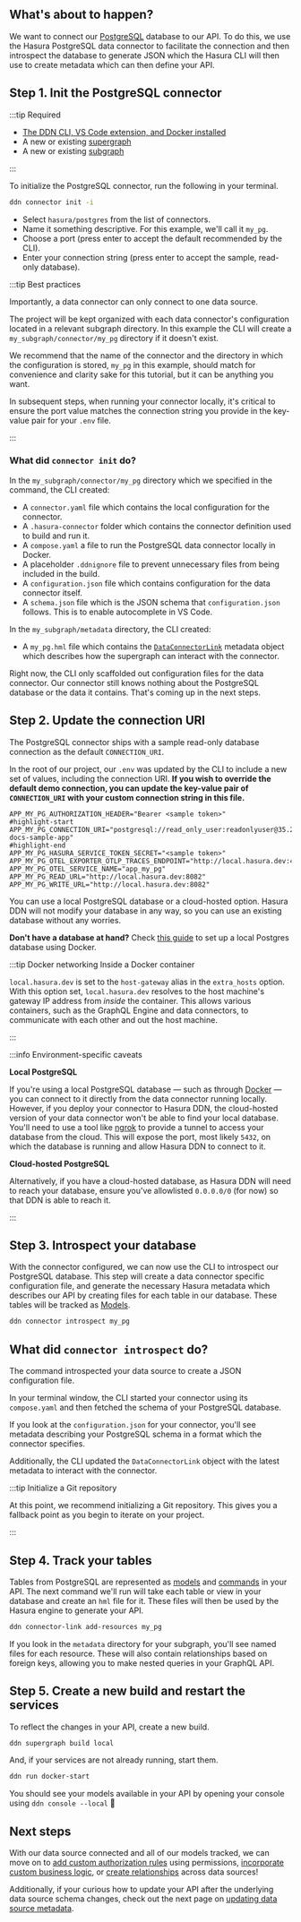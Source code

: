 
## What's about to happen?

We want to connect our [PostgreSQL](https://www.postgresql.org/) database to our API. To do this, we use the Hasura
PostgreSQL data connector to facilitate the connection and then introspect the database to generate JSON which the
Hasura CLI will then use to create metadata which can then define your API.

<Thumbnail src="/img/get-started/ERD/connect-data.png" alt="Connect a data source" width="1000px" />

## Step 1. Init the PostgreSQL connector

:::tip Required

- [The DDN CLI, VS Code extension, and Docker installed](/getting-started/build/00-prerequisites.mdx)
- A new or existing [supergraph](/getting-started/build/01-init-supergraph.mdx)
- A new or existing [subgraph](/getting-started/build/02-init-subgraph.mdx)

:::

To initialize the PostgreSQL connector, run the following in your terminal.

```bash title="Run the following command:"
ddn connector init -i
```

- Select `hasura/postgres` from the list of connectors.
- Name it something descriptive. For this example, we'll call it `my_pg`.
- Choose a port (press enter to accept the default recommended by the CLI).
- Enter your connection string (press enter to accept the sample, read-only database).

:::tip Best practices

Importantly, a data connector can only connect to one data source.

The project will be kept organized with each data connector's configuration located in a relevant subgraph directory. In
this example the CLI will create a `my_subgraph/connector/my_pg` directory if it doesn't exist.

We recommend that the name of the connector and the directory in which the configuration is stored, `my_pg` in this
example, should match for convenience and clarity sake for this tutorial, but it can be anything you want.

In subsequent steps, when running your connector locally, it's critical to ensure the port value matches the connection
string you provide in the key-value pair for your `.env` file.

:::

### What did `connector init` do?

In the `my_subgraph/connector/my_pg` directory which we specified in the command, the CLI created:

- A `connector.yaml` file which contains the local configuration for the connector.
- A `.hasura-connector` folder which contains the connector definition used to build and run it.
- A `compose.yaml` a file to run the PostgreSQL data connector locally in Docker.
- A placeholder `.ddnignore` file to prevent unnecessary files from being included in the build.
- A `configuration.json` file which contains configuration for the data connector itself.
- A `schema.json` file which is the JSON schema that `configuration.json` follows. This is to enable autocomplete in VS
  Code.

In the `my_subgraph/metadata` directory, the CLI created:

- A `my_pg.hml` file which contains the [`DataConnectorLink`](/supergraph-modeling/data-connector-links.mdx)
  metadata object which describes how the supergraph can interact with the connector.

Right now, the CLI only scaffolded out configuration files for the data connector. Our connector still knows nothing
about the PostgreSQL database or the data it contains. That's coming up in the next steps.

## Step 2. Update the connection URI

The PostgreSQL connector ships with a sample read-only database connection as the default `CONNECTION_URI`.

In the root of our project, our `.env` was updated by the CLI to include a new set of values, including the connection
URI. **If you wish to override the default demo connection, you can update the key-value pair of `CONNECTION_URI` with
your custom connection string in this file.**

```env title="The .env in the root of our project:"
APP_MY_PG_AUTHORIZATION_HEADER="Bearer <sample token>"
#highlight-start
APP_MY_PG_CONNECTION_URI="postgresql://read_only_user:readonlyuser@35.236.11.122:5432/v3-docs-sample-app"
#highlight-end
APP_MY_PG_HASURA_SERVICE_TOKEN_SECRET="<sample token>"
APP_MY_PG_OTEL_EXPORTER_OTLP_TRACES_ENDPOINT="http://local.hasura.dev:4317"
APP_MY_PG_OTEL_SERVICE_NAME="app_my_pg"
APP_MY_PG_READ_URL="http://local.hasura.dev:8082"
APP_MY_PG_WRITE_URL="http://local.hasura.dev:8082"
```

You can use a local PostgreSQL database or a cloud-hosted option. Hasura DDN will not modify your database in any way,
so you can use an existing database without any worries.

**Don't have a database at hand?** Check [this guide](/connectors/postgresql/local-postgres.mdx) to set up a
local Postgres database using Docker.

:::tip Docker networking Inside a Docker container

`local.hasura.dev` is set to the `host-gateway` alias in the `extra_hosts` option. With this option set,
`local.hasura.dev` resolves to the host machine's gateway IP address from _inside_ the container. This allows various
containers, such as the GraphQL Engine and data connectors, to communicate with each other and out the host machine.

:::

:::info Environment-specific caveats

**Local PostgreSQL**

If you're using a local PostgreSQL database — such as through [Docker](https://hub.docker.com/_/postgres) — you can
connect to it directly from the data connector running locally. However, if you deploy your connector to Hasura DDN,
the cloud-hosted version of your data connector won't be able to find your local database. You'll need to use a tool
like [ngrok](https://ngrok.com/) to provide a tunnel to access your database from the cloud. This will expose the port,
most likely `5432`, on which the database is running and allow Hasura DDN to connect to it.

**Cloud-hosted PostgreSQL**

Alternatively, if you have a cloud-hosted database, as Hasura DDN will need to reach your database, ensure you've
allowlisted `0.0.0.0/0` (for now) so that DDN is able to reach it.

:::

## Step 3. Introspect your database

With the connector configured, we can now use the CLI to introspect our PostgreSQL database. This step will create a
data connector specific configuration file, and generate the necessary Hasura metadata which describes our API by
creating files for each table in our database. These tables will be tracked as
[Models](/supergraph-modeling/models.mdx).

```bash title="Run the following command:"
ddn connector introspect my_pg
```

## What did `connector introspect` do?

The command introspected your data source to create a JSON configuration file.

In your terminal window, the CLI started your connector using its `compose.yaml` and then fetched the schema of your
PostgreSQL database.

If you look at the `configuration.json` for your connector, you'll see metadata describing your PostgreSQL schema in a
format which the connector specifies.

Additionally, the CLI updated the `DataConnectorLink` object with the latest metadata to interact with the connector.

:::tip Initialize a Git repository

At this point, we recommend initializing a Git repository. This gives you a fallback point as you begin to iterate on
your project.

:::

## Step 4. Track your tables

Tables from PostgreSQL are represented as [models](/supergraph-modeling/models.mdx) and
[commands](/supergraph-modeling/commands.mdx) in your API. The next command we'll run will take each table or view in
your database and create an `hml` file for it. These files will then be used by the Hasura engine to generate your API.

```bash title="Run the following to create your models and commands:"
ddn connector-link add-resources my_pg
```

If you look in the `metadata` directory for your subgraph, you'll see named files for each resource. These will also
contain relationships based on foreign keys, allowing you to make nested queries in your GraphQL API.

## Step 5. Create a new build and restart the services

To reflect the changes in your API, create a new build.

```bash title= "Run the following:"
ddn supergraph build local
```

And, if your services are not already running, start them.

```bash title="Run the following:"
ddn run docker-start
```

You should see your models available in your API by opening your console using `ddn console --local` 🎉

## Next steps

With our data source connected and all of our models tracked, we can move on to
[add custom authorization rules](/getting-started/build/05-add-permissions.mdx) using permissions,
[incorporate custom business logic](/getting-started/build/06-add-business-logic.mdx), or
[create relationships](/getting-started/build/07-create-a-relationship.mdx) across data sources!

Additionally, if your curious how to update your API after the underlying data source schema changes, check out the next
page on [updating data source metadata](/getting-started/build/03-connect-to-data/02-create-source-metadata.mdx).
